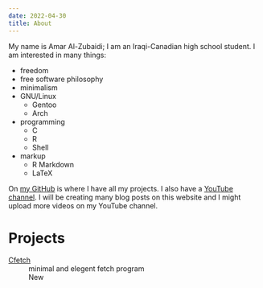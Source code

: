 ```yaml
---
date: 2022-04-30
title: About
---
```


My name is Amar Al-Zubaidi; I am an Iraqi-Canadian high school student.
I am interested in many things:

- freedom
- free software philosophy
- minimalism
- GNU/Linux
  - Gentoo
  - Arch
- programming
  - C
  - R
  - Shell
- markup
  - R Markdown
  - LaTeX

On [my GitHub](https://github.com/amarakon) is where I have all my projects.
I also have a [YouTube channel](https://www.youtube.com/channel/UCbZc671K2NxNbr1Kfqz6Fmg).
I will be creating many blog posts on this website and I might upload more videos on my YouTube channel.

# Projects
[Cfetch](https://github.com/amarakon/cfetch)
: minimal and elegent fetch program
\
New

